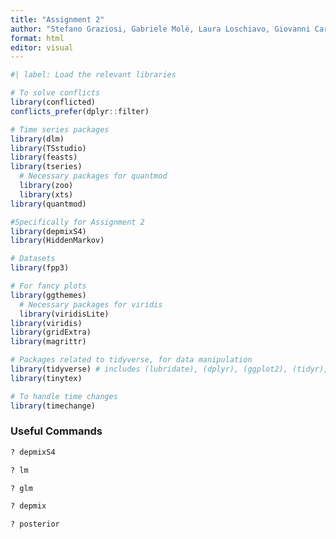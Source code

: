 ```yaml
---
title: "Assignment 2"
author: "Stefano Graziosi, Gabriele Molè, Laura Loschiavo, Giovanni Carron"
format: html
editor: visual
---
```


```r
#| label: Load the relevant libraries

# To solve conflicts
library(conflicted)
conflicts_prefer(dplyr::filter)

# Time series packages
library(dlm)
library(TSstudio)
library(feasts)
library(tseries)
  # Necessary packages for quantmod
  library(zoo)
  library(xts)
library(quantmod)

#Specifically for Assignment 2
library(depmixS4)
library(HiddenMarkov)

# Datasets
library(fpp3)

# For fancy plots
library(ggthemes)
  # Necessary packages for viridis
  library(viridisLite)
library(viridis)
library(gridExtra)
library(magrittr)

# Packages related to tidyverse, for data manipulation
library(tidyverse) # includes (lubridate), (dplyr), (ggplot2), (tidyr), (tidyselect)
library(tinytex)

# To handle time changes
library(timechange)
```

### Useful Commands

```r
? depmixS4
```



```r
? lm
```



```r
? glm
```



```r
? depmix
```



```r
? posterior
```




